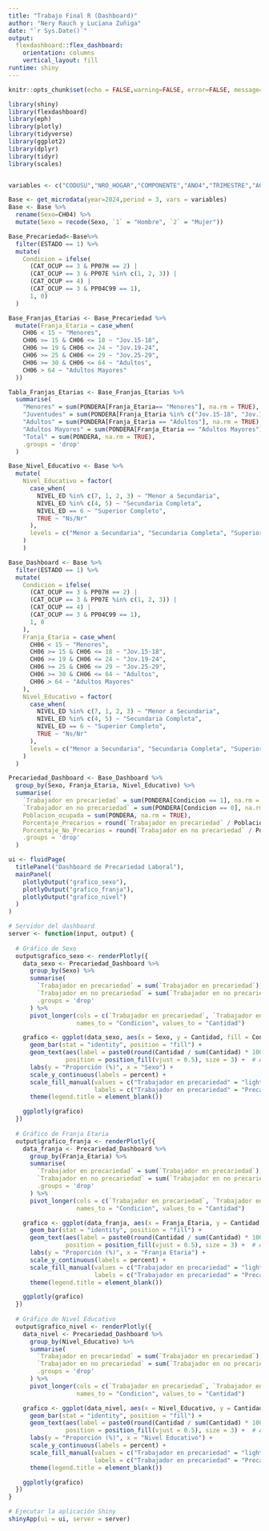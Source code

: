 ```yaml
---
title: "Trabajo Final R (Dashboard)"
author: "Nery Rauch y Luciana Zuñiga"
date: "`r Sys.Date()`"
output: 
  flexdashboard::flex_dashboard:
    orientation: columns
    vertical_layout: fill
runtime: shiny
---
```


```r
knitr::opts_chunk$set(echo = FALSE,warning=FALSE, error=FALSE, message=FALSE)

library(shiny)
library(flexdashboard)
library(eph)
library(plotly)
library(tidyverse)
library(ggplot2)
library(dplyr)
library(tidyr)
library(scales)


variables <- c("CODUSU","NRO_HOGAR","COMPONENTE","ANO4","TRIMESTRE","AGLOMERADO","REGION","CH04","CH06","ESTADO","CAT_OCUP","CAT_INAC","PP04C99","PP07E","PP07H","NIVEL_ED","PONDERA")

Base <- get_microdata(year=2024,period = 3, vars = variables)
Base <- Base %>%
  rename(Sexo=CH04) %>% 
  mutate(Sexo = recode(Sexo, `1` = "Hombre", `2` = "Mujer"))
```

```r
Base_Precariedad<-Base%>%
  filter(ESTADO == 1) %>%  
  mutate(
    Condicion = ifelse(
      (CAT_OCUP == 3 & PP07H == 2) | 
      (CAT_OCUP == 3 & PP07E %in% c(1, 2, 3)) | 
      (CAT_OCUP == 4) | 
      (CAT_OCUP == 3 & PP04C99 == 1),
      1, 0)
  )
```

```r
Base_Franjas_Etarias <- Base_Precariedad %>%
  mutate(Franja_Etaria = case_when(
    CH06 < 15 ~ "Menores",
    CH06 >= 15 & CH06 <= 18 ~ "Jov.15-18",
    CH06 >= 19 & CH06 <= 24 ~ "Jov.19-24",
    CH06 >= 25 & CH06 <= 29 ~ "Jov.25-29",
    CH06 >= 30 & CH06 <= 64 ~ "Adultos",
    CH06 > 64 ~ "Adultos Mayores"
  ))

Tabla_Franjas_Etarias <- Base_Franjas_Etarias %>%
  summarise(
    "Menores" = sum(PONDERA[Franja_Etaria== "Menores"], na.rm = TRUE),
    "Juventudes" = sum(PONDERA[Franja_Etaria %in% c("Jov.15-18", "Jov.19-24", "Jov.25-29")], na.rm = TRUE),
    "Adultos" = sum(PONDERA[Franja_Etaria == "Adultos"], na.rm = TRUE),
    "Adultos Mayores" = sum(PONDERA[Franja_Etaria == "Adultos Mayores"], na.rm = TRUE),
    "Total" = sum(PONDERA, na.rm = TRUE),
    .groups = 'drop'
  )
```

```r
Base_Nivel_Educativo <- Base %>%
  mutate(
    Nivel_Educativo = factor(
      case_when(
        NIVEL_ED %in% c(7, 1, 2, 3) ~ "Menor a Secundaria",
        NIVEL_ED %in% c(4, 5) ~ "Secundaria Completa",
        NIVEL_ED == 6 ~ "Superior Completo",
        TRUE ~ "Ns/Nr"
      ),
      levels = c("Menor a Secundaria", "Secundaria Completa", "Superior Completo")
    )
    )
```

```r
Base_Dashboard <- Base %>%
  filter(ESTADO == 1) %>%
  mutate(
    Condicion = ifelse(
      (CAT_OCUP == 3 & PP07H == 2) | 
      (CAT_OCUP == 3 & PP07E %in% c(1, 2, 3)) | 
      (CAT_OCUP == 4) | 
      (CAT_OCUP == 3 & PP04C99 == 1),
      1, 0
    ),
    Franja_Etaria = case_when(
      CH06 < 15 ~ "Menores",
      CH06 >= 15 & CH06 <= 18 ~ "Jov.15-18",
      CH06 >= 19 & CH06 <= 24 ~ "Jov.19-24",
      CH06 >= 25 & CH06 <= 29 ~ "Jov.25-29",
      CH06 >= 30 & CH06 <= 64 ~ "Adultos",
      CH06 > 64 ~ "Adultos Mayores"
    ),
    Nivel_Educativo = factor(
      case_when(
        NIVEL_ED %in% c(7, 1, 2, 3) ~ "Menor a Secundaria",
        NIVEL_ED %in% c(4, 5) ~ "Secundaria Completa",
        NIVEL_ED == 6 ~ "Superior Completo",
        TRUE ~ "Ns/Nr"
      ),
      levels = c("Menor a Secundaria", "Secundaria Completa", "Superior Completo", "Ns/Nr")
    )
  )
```

```r
Precariedad_Dashboard <- Base_Dashboard %>%
  group_by(Sexo, Franja_Etaria, Nivel_Educativo) %>%
  summarise(
    `Trabajador en precariedad` = sum(PONDERA[Condicion == 1], na.rm = TRUE),
    `Trabajador en no precariedad` = sum(PONDERA[Condicion == 0], na.rm = TRUE),
    Poblacion_ocupada = sum(PONDERA, na.rm = TRUE),
    Porcentaje_Precarios = round(`Trabajador en precariedad` / Poblacion_ocupada * 100, 2),
    Porcentaje_No_Precarios = round(`Trabajador en no precariedad` / Poblacion_ocupada * 100, 2),
    .groups = 'drop'
  ) 
```

```r
ui <- fluidPage(
  titlePanel("Dashboard de Precariedad Laboral"),
  mainPanel(
    plotlyOutput("grafico_sexo"),
    plotlyOutput("grafico_franja"),
    plotlyOutput("grafico_nivel")
  )
)

# Servidor del dashboard
server <- function(input, output) {
  
  # Gráfico de Sexo
  output$grafico_sexo <- renderPlotly({
    data_sexo <- Precariedad_Dashboard %>%
      group_by(Sexo) %>%
      summarise(
        `Trabajador en precariedad` = sum(`Trabajador en precariedad`),
        `Trabajador en no precariedad` = sum(`Trabajador en no precariedad`),
        .groups = 'drop'
      ) %>%
      pivot_longer(cols = c(`Trabajador en precariedad`, `Trabajador en no precariedad`),
                   names_to = "Condicion", values_to = "Cantidad")

    grafico <- ggplot(data_sexo, aes(x = Sexo, y = Cantidad, fill = Condicion)) +
      geom_bar(stat = "identity", position = "fill") +
      geom_text(aes(label = paste0(round(Cantidad / sum(Cantidad) * 100, 1), "%")),
                position = position_fill(vjust = 0.5), size = 3) +  # Añadir etiquetas porcentuales
      labs(y = "Proporción (%)", x = "Sexo") +
      scale_y_continuous(labels = percent) +
      scale_fill_manual(values = c("Trabajador en precariedad" = "lightcoral", "Trabajador en no precariedad" = "lightblue"),
                        labels = c("Trabajador en precariedad" = "Precarios", "Trabajador en no precariedad" = "No Precarios")) +
      theme(legend.title = element_blank())

    ggplotly(grafico)
  })
  
  # Gráfico de Franja Etaria
  output$grafico_franja <- renderPlotly({
    data_franja <- Precariedad_Dashboard %>%
      group_by(Franja_Etaria) %>%
      summarise(
        `Trabajador en precariedad` = sum(`Trabajador en precariedad`),
        `Trabajador en no precariedad` = sum(`Trabajador en no precariedad`),
        .groups = 'drop'
      ) %>%
      pivot_longer(cols = c(`Trabajador en precariedad`, `Trabajador en no precariedad`),
                   names_to = "Condicion", values_to = "Cantidad")

    grafico <- ggplot(data_franja, aes(x = Franja_Etaria, y = Cantidad, fill = Condicion)) +
      geom_bar(stat = "identity", position = "fill") +
      geom_text(aes(label = paste0(round(Cantidad / sum(Cantidad) * 100, 1), "%")),
                position = position_fill(vjust = 0.5), size = 3) +  # Añadir etiquetas porcentuales
      labs(y = "Proporción (%)", x = "Franja Etaria") +
      scale_y_continuous(labels = percent) +
      scale_fill_manual(values = c("Trabajador en precariedad" = "lightcoral", "Trabajador en no precariedad" = "lightblue"),
                        labels = c("Trabajador en precariedad" = "Precarios", "Trabajador en no precariedad" = "No Precarios")) +
      theme(legend.title = element_blank())

    ggplotly(grafico)
  })
  
  # Gráfico de Nivel Educativo
  output$grafico_nivel <- renderPlotly({
    data_nivel <- Precariedad_Dashboard %>%
      group_by(Nivel_Educativo) %>%
      summarise(
        `Trabajador en precariedad` = sum(`Trabajador en precariedad`),
        `Trabajador en no precariedad` = sum(`Trabajador en no precariedad`),
        .groups = 'drop'
      ) %>%
      pivot_longer(cols = c(`Trabajador en precariedad`, `Trabajador en no precariedad`),
                   names_to = "Condicion", values_to = "Cantidad")

    grafico <- ggplot(data_nivel, aes(x = Nivel_Educativo, y = Cantidad, fill = Condicion)) +
      geom_bar(stat = "identity", position = "fill") +
      geom_text(aes(label = paste0(round(Cantidad / sum(Cantidad) * 100, 1), "%")),
                position = position_fill(vjust = 0.5), size = 3) +  # Añadir etiquetas porcentuales
      labs(y = "Proporción (%)", x = "Nivel Educativo") +
      scale_y_continuous(labels = percent) +
      scale_fill_manual(values = c("Trabajador en precariedad" = "lightcoral", "Trabajador en no precariedad" = "lightblue"),
                        labels = c("Trabajador en precariedad" = "Precarios", "Trabajador en no precariedad" = "No Precarios")) +
      theme(legend.title = element_blank())

    ggplotly(grafico)
  })
}

# Ejecutar la aplicación Shiny
shinyApp(ui = ui, server = server)
```
